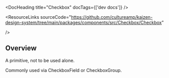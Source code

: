 
<Meta of={CheckboxStories} />

<DocHeading title="Checkbox" docTags={['dev docs']} />

<ResourceLinks
  sourceCode="https://github.com/cultureamp/kaizen-design-system/tree/main/packages/components/src/Checkbox/Checkbox"

/>

<KAIOInstallation exportNames="Checkbox" />

## Overview

A primitive, not to be used alone.

Commonly used via <LinkTo pageId="components-checkbox-controls-checkboxfield">CheckboxField</LinkTo> or <LinkTo pageId="components-checkbox-controls-checkboxgroup">CheckboxGroup</LinkTo>.

<Canvas of={CheckboxStories.Playground} />
<Controls of={CheckboxStories.Playground} />
